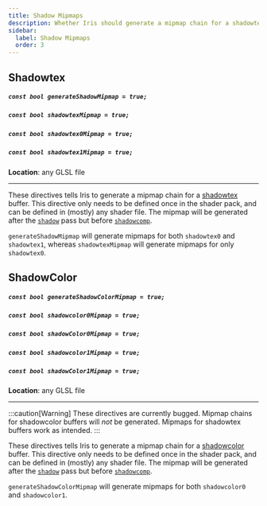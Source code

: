 ```yaml
---
title: Shadow Mipmaps
description: Whether Iris should generate a mipmap chain for a shadowtex buffer.
sidebar:
  label: Shadow Mipmaps
  order: 3
---
```


## Shadowtex

##### `const bool generateShadowMipmap = true;`
##### `const bool shadowtexMipmap = true;`
##### `const bool shadowtex0Mipmap = true;`
##### `const bool shadowtex1Mipmap = true;`

**Location**: any GLSL file

---

These directives tells Iris to generate a mipmap chain for a [shadowtex](/current/reference/buffers/shadowtex) buffer. This directive only needs to be defined once in the shader pack, and can be defined in (mostly) any shader file. The mipmap will be generated after the [`shadow`](/current/reference/programs/shadow) pass but before [`shadowcomp`](/current/reference/programs/shadow_comp).

`generateShadowMipmap` will generate mipmaps for both `shadowtex0` and `shadowtex1`, whereas `shadowtexMipmap` will generate mipmaps for only `shadowtex0`.


## ShadowColor

##### `const bool generateShadowColorMipmap = true;`
##### `const bool shadowcolor0Mipmap = true;`
##### `const bool shadowColor0Mipmap = true;`
##### `const bool shadowcolor1Mipmap = true;`
##### `const bool shadowColor1Mipmap = true;`

**Location**: any GLSL file

---

:::caution[Warning]
These directives are currently bugged. Mipmap chains for shadowcolor buffers will *not* be generated. Mipmaps for shadowtex buffers work as intended.
:::

These directives tells Iris to generate a mipmap chain for a [shadowcolor](/current/reference/buffers/shadowcolor) buffer. This directive only needs to be defined once in the shader pack, and can be defined in (mostly) any shader file. The mipmap will be generated after the [`shadow`](/current/reference/programs/shadow) pass but before [`shadowcomp`](/current/reference/programs/shadow_comp).

`generateShadowColorMipmap` will generate mipmaps for both `shadowcolor0` and `shadowcolor1`.